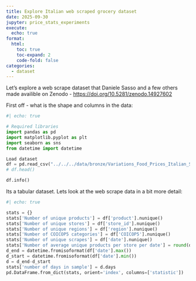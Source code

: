 ```yaml
---
title: Explore Italian web scraped grocery dataset
date: 2025-09-30
jupyter: price_stats_experiments
execute:
  echo: true
format:
  html:
    toc: true
    toc-expand: 2
    code-fold: false
categories:
  - dataset
---
```


Let's explore a web scrape dataset that Daniele Sasso  and a few others made availible on Zenodo - [https://doi.org/10.5281/zenodo.14927602](https://doi.org/10.5281/zenodo.14927602)

First off - what is the shape and columns in the data:
```python
#| echo: true

# Required libraries
import pandas as pd
import matplotlib.pyplot as plt
import seaborn as sns
from datetime import datetime

Load dataset
df = pd.read_csv("../../../data/bronze/Variations_Food_Prices_Italian_Supermarkets_raw.csv")
# df.head()

df.info()
```

Its a tabular dataset. Lets look at the web scrape data in a bit more detail:

```python
#| echo: true

stats = {}
stats['Number of unique products'] = df['product'].nunique()
stats['Number of unique stores'] = df['store_id'].nunique()
stats['Number of unique regions'] = df['region'].nunique()
stats['Number of COICOP5 categories'] = df['COICOP5'].nunique()
stats['Number of unique scrapes'] = df['date'].nunique()
stats['Number of average unique products per store per date'] = round(df.groupby(["date", "store_id"])["product_id"].nunique().reset_index()['product_id'].mean(),1)
d_end = datetime.fromisoformat(df['date'].max())
d_start = datetime.fromisoformat(df['date'].min())
d = d_end-d_start
stats['number of days in sample'] = d.days
pd.DataFrame.from_dict(stats, orient='index', columns=['statistic'])
```